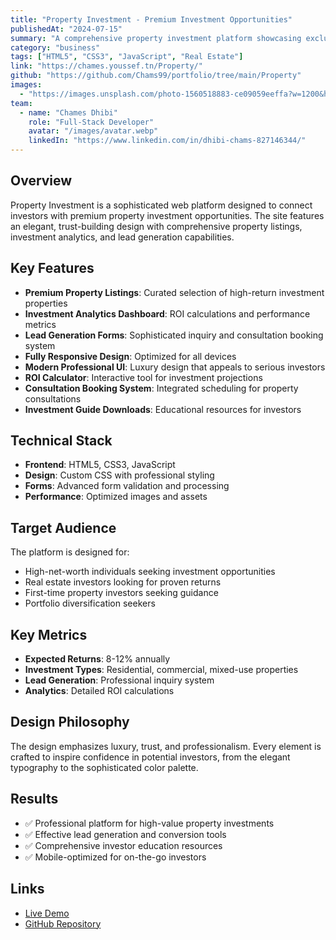 ```yaml
---
title: "Property Investment - Premium Investment Opportunities"
publishedAt: "2024-07-15"
summary: "A comprehensive property investment platform showcasing exclusive investment opportunities with proven returns of 8-12% annually, featuring lead generation and investment guides."
category: "business"
tags: ["HTML5", "CSS3", "JavaScript", "Real Estate"]
link: "https://chames.youssef.tn/Property/"
github: "https://github.com/Chams99/portfolio/tree/main/Property"
images:
  - "https://images.unsplash.com/photo-1560518883-ce09059eeffa?w=1200&h=800&fit=crop&crop=center"
team:
  - name: "Chames Dhibi"
    role: "Full-Stack Developer"
    avatar: "/images/avatar.webp"
    linkedIn: "https://www.linkedin.com/in/dhibi-chams-827146344/"
---
```


## Overview

Property Investment is a sophisticated web platform designed to connect investors with premium property investment opportunities. The site features an elegant, trust-building design with comprehensive property listings, investment analytics, and lead generation capabilities.

## Key Features

- **Premium Property Listings**: Curated selection of high-return investment properties
- **Investment Analytics Dashboard**: ROI calculations and performance metrics
- **Lead Generation Forms**: Sophisticated inquiry and consultation booking system
- **Fully Responsive Design**: Optimized for all devices
- **Modern Professional UI**: Luxury design that appeals to serious investors
- **ROI Calculator**: Interactive tool for investment projections
- **Consultation Booking System**: Integrated scheduling for property consultations
- **Investment Guide Downloads**: Educational resources for investors

## Technical Stack

- **Frontend**: HTML5, CSS3, JavaScript
- **Design**: Custom CSS with professional styling
- **Forms**: Advanced form validation and processing
- **Performance**: Optimized images and assets

## Target Audience

The platform is designed for:
- High-net-worth individuals seeking investment opportunities
- Real estate investors looking for proven returns
- First-time property investors seeking guidance
- Portfolio diversification seekers

## Key Metrics

- **Expected Returns**: 8-12% annually
- **Investment Types**: Residential, commercial, mixed-use properties
- **Lead Generation**: Professional inquiry system
- **Analytics**: Detailed ROI calculations

## Design Philosophy

The design emphasizes luxury, trust, and professionalism. Every element is crafted to inspire confidence in potential investors, from the elegant typography to the sophisticated color palette.

## Results

- ✅ Professional platform for high-value property investments
- ✅ Effective lead generation and conversion tools
- ✅ Comprehensive investor education resources
- ✅ Mobile-optimized for on-the-go investors

## Links

- [Live Demo](https://chames.youssef.tn/Property/)
- [GitHub Repository](https://github.com/Chams99/portfolio/tree/main/Property)

